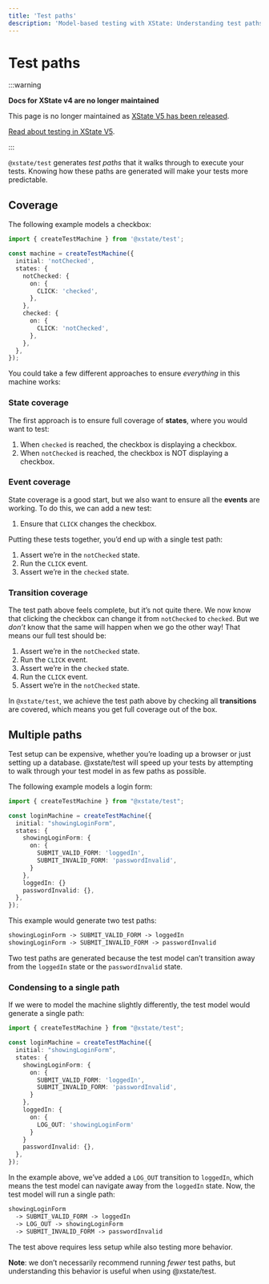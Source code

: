 ```yaml
---
title: 'Test paths'
description: 'Model-based testing with XState: Understanding test paths, including state, event, and transition coverage, multiple paths and condensing to a single path.'
---
```


# Test paths

:::warning

**Docs for XState v4 are no longer maintained** 

This page is no longer maintained as [XState V5 has been released](/blog/2023-12-01-xstate-v5).

[Read about testing in XState V5](/docs/testing).

:::

`@xstate/test` generates _test paths_ that it walks through to execute your tests. Knowing how these paths are generated will make your tests more predictable.

## Coverage

The following example models a checkbox:

```ts
import { createTestMachine } from '@xstate/test';

const machine = createTestMachine({
  initial: 'notChecked',
  states: {
    notChecked: {
      on: {
        CLICK: 'checked',
      },
    },
    checked: {
      on: {
        CLICK: 'notChecked',
      },
    },
  },
});
```

You could take a few different approaches to ensure _everything_ in this machine works:

### State coverage

The first approach is to ensure full coverage of **states**, where you would want to test:

1. When `checked` is reached, the checkbox is displaying a checkbox.
2. When `notChecked` is reached, the checkbox is NOT displaying a checkbox.

### Event coverage

State coverage is a good start, but we also want to ensure all the **events** are working. To do this, we can add a new test:

1. Ensure that `CLICK` changes the checkbox.

Putting these tests together, you’d end up with a single test path:

1. Assert we’re in the `notChecked` state.
2. Run the `CLICK` event.
3. Assert we’re in the `checked` state.

### Transition coverage

The test path above feels complete, but it’s not quite there. We now know that clicking the checkbox can change it from `notChecked` to `checked`. But we _don’t_ know that the same will happen when we go the other way! That means our full test should be:

1. Assert we’re in the `notChecked` state.
2. Run the `CLICK` event.
3. Assert we’re in the `checked` state.
4. Run the `CLICK` event.
5. Assert we’re in the `notChecked` state.

In `@xstate/test`, we achieve the test path above by checking all **transitions** are covered, which means you get full coverage out of the box.

## Multiple paths

Test setup can be expensive, whether you’re loading up a browser or just setting up a database. @xstate/test will speed up your tests by attempting to walk through your test model in as few paths as possible.

The following example models a login form:

```ts
import { createTestMachine } from "@xstate/test";

const loginMachine = createTestMachine({
  initial: "showingLoginForm",
  states: {
    showingLoginForm: {
      on: {
        SUBMIT_VALID_FORM: 'loggedIn',
        SUBMIT_INVALID_FORM: 'passwordInvalid',
      }
    },
    loggedIn: {}
    passwordInvalid: {},
  },
});
```

This example would generate two test paths:

```txt
showingLoginForm -> SUBMIT_VALID_FORM -> loggedIn
showingLoginForm -> SUBMIT_INVALID_FORM -> passwordInvalid
```

Two test paths are generated because the test model can’t transition away from the `loggedIn` state or the `passwordInvalid` state.

### Condensing to a single path

If we were to model the machine slightly differently, the test model would generate a single path:

```ts {12-14}
import { createTestMachine } from "@xstate/test";

const loginMachine = createTestMachine({
  initial: "showingLoginForm",
  states: {
    showingLoginForm: {
      on: {
        SUBMIT_VALID_FORM: 'loggedIn',
        SUBMIT_INVALID_FORM: 'passwordInvalid',
      }
    },
    loggedIn: {
      on: {
        LOG_OUT: 'showingLoginForm'
      }
    }
    passwordInvalid: {},
  },
});
```

In the example above, we’ve added a `LOG_OUT` transition to `loggedIn`, which means the test model can navigate away from the `loggedIn` state. Now, the test model will run a single path:

```txt
showingLoginForm
  -> SUBMIT_VALID_FORM -> loggedIn
  -> LOG_OUT -> showingLoginForm
  -> SUBMIT_INVALID_FORM -> passwordInvalid
```

The test above requires less setup while also testing more behavior.

**Note**: we don’t necessarily recommend running _fewer_ test paths, but understanding this behavior is useful when using @xstate/test.
